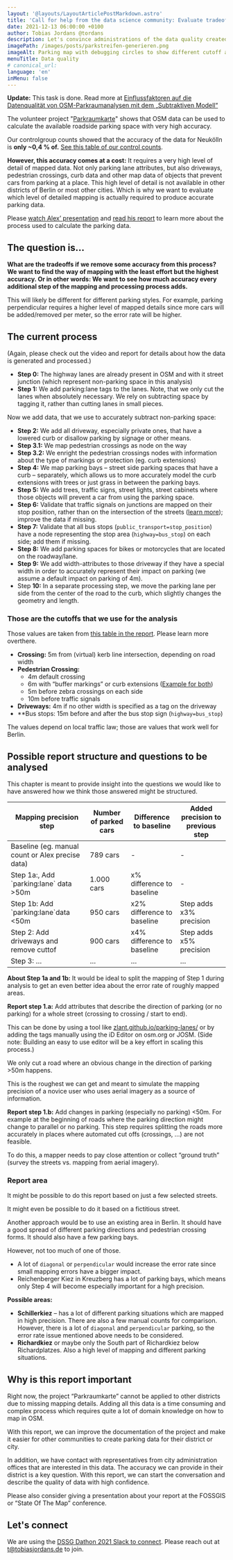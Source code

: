 ```yaml
---
layout: '@layouts/LayoutArticlePostMarkdown.astro'
title: 'Call for help from the data science community: Evaluate tradeoffs in data quality for mapping parking data in OSM'
date: 2021-12-13 06:00:00 +0100
author: Tobias Jordans @tordans
description: Let's convince administrations of the data quality created by the OSM community.
imagePath: /images/posts/parkstreifen-generieren.png
imageAlt: Parking map with debugging circles to show different cutoff areas.
menuTitle: Data quality
# canonical_url:
language: 'en'
inMenu: false
---
```



<Notice colorClass="bg-green-100" className="mb-12 text-xl">

**Update:** This task is done. Read more at [Einflussfaktoren auf die Datenqualität von OSM-Parkraumanalysen mit dem „Subtraktiven Modell“](./2022-07-15-einflussfaktoren-datenqualitaet)

</Notice>

<ImageWrapper
  src="/images/posts/parkstreifen-generieren.png"
  alt="Parking map (OSM) with debugging circles to show different cutoff areas."
/>

The volunteer project "[Parkraumkarte](https://supaplexosm.github.io/strassenraumkarte-neukoelln/?map=parkingmap#17/52.47379/13.44164)" shows that OSM data can be used to calculate the available roadside parking space with very high accuracy.

Our controlgroup counts showed that the accuracy of the data for Neukölln is **only ~0,4 % of.** [See this table of our control counts](https://supaplexosm.github.io/strassenraumkarte-neukoelln/parkraumkarte/report#anhang-b-vergleich-interpolierter-und-gez%C3%A4hlter-stellpl%C3%A4tze-stra%C3%9Fenparken).

**However, this accuracy comes at a cost:** It requires a very high level of detail of mapped data. Not only parking lane attributes, but also driveways, pedestrian crossings, curb data and other map data of objects that prevent cars from parking at a place. This high level of detail is not available in other districts of Berlin or most other cities. Which is why we want to evaluate which level of detailed mapping is actually required to produce accurate parking data.

Please [watch Alex’ presentation](https://supaplexosm.github.io/strassenraumkarte-neukoelln/posts/2021-06-08-vortrag-fossgis) and [read his report](https://supaplexosm.github.io/strassenraumkarte-neukoelln/parkraumkarte/report) to learn more about the process used to calculate the parking data.

## The question is…

**What are the tradeoffs if we remove some accuracy from this process? We want to find the way of mapping with the least effort but the highest accuracy. Or in other words: We want to see how much accuracy every additional step of the mapping and processing process adds.**

This will likely be different for different parking styles. For example, parking perpendicular requires a higher level of mapped details since more cars will be added/removed per meter, so the error rate will be higher.

## The current process

(Again, please check out the video and report for details about how the data is generated and processed.)

- **Step 0:** The highway lanes are already present in OSM and with it street junction (which represent non-parking space in this analysis)
- **Step 1:** We add parking:lane tags to the lanes. Note, that we only cut the lanes when absolutely necessary. We rely on subtracting space by tagging it, rather than cutting lanes in small pieces.

Now we add data, that we use to accurately subtract non-parking space:

- **Step 2:** We add all driveway, especially private ones, that have a lowered curb or disallow parking by signage or other means.
- **Step 3.1:** We map pedestrian crossings as node on the way
- **Step 3.2:** We enright the pedestrian crossings nodes with information about the type of markings or protection (eg. curb extensions)
- **Step 4:** We map parking bays – street side parking spaces that have a curb – separately, which allows us to more accurately model the curb extensions with trees or just grass in between the parking bays.
- **Step 5:** We add trees, traffic signs, street lights, street cabinets where those objects will prevent a car from using the parking space.
- **Step 6:** Validate that traffic signals on junctions are mapped on their stop position, rather than on the intersection of the streets ([learn more](https://wiki.openstreetmap.org/wiki/DE:Tag:highway%3Dtraffic_signals)); improve the data if missing.
- **Step 7:** Validate that all bus stops (`public_transport=stop_position`) have a node representing the stop area (`highway=bus_stop`) on each side; add them if missing.
- **Step 8:** We add parking spaces for bikes or motorcycles that are located on the roadway/lane.
- **Step 9:** We add width-attributes to those driveway if they have a special width in order to accurately represent their impact on parking (we assume a default impact on parking of 4m).
- Step **10:** In a separate processing step, we move the parking lane per side from the center of the road to the curb, which slightly changes the geometry and length.

### Those are the cutoffs that we use for the analysis

Those values are taken from [this table in the report](https://supaplexosm.github.io/strassenraumkarte-neukoelln/parkraumkarte/report#24-datenverarbeitung-zur-modellierung-des-stra%C3%9Fenparkens). Please learn more overthere.

- **Crossing:** 5m from (virtual) kerb line intersection, depending on road width
- **Pedestrian Crossing:**
  - 4m default crossing
  - 6m with “buffer markings” or curb extensions ([Example for both](https://supaplexosm.github.io/strassenraumkarte-neukoelln/?map=micromap#20/52.48057/13.43204))
  - 5m before zebra crossings on each side
  - 10m before traffic signals
- **Driveways:** 4m if no other width is specified as a tag on the driveway
- \*\*Bus stops: 15m before and after the bus stop sign (`highway=bus_stop`)

The values depend on local traffic law; those are values that work well for Berlin.

<ImageWrapper
  src="/images/posts/parkstreifen-generieren.png"
  alt="Parking map (OSM) with debugging circles to show different cutoff areas."
  caption="Screenshot of the parking map with debugging circles to show different cutoff areas."
/>

## Possible report structure and questions to be analysed

This chapter is meant to provide insight into the questions we would like to have answered how we think those answered might be structured.

<div class="border-t border-b">

| Mapping precision step                           | Number of parked cars | Difference to baseline     | Added precision to previous step |
| ------------------------------------------------ | --------------------- | -------------------------- | -------------------------------- |
| Baseline (eg. manual count or Alex precise data) | 789 cars              | \-                         | \-                               |
| Step 1a:, Add \`parking:lane\` data &gt;50m      | 1.000 cars            | x% difference to baseline  | \-                               |
| Step 1b: Add \`parking:lane\`data &lt;50m        | 950 cars              | x2% difference to baseline | Step adds x3% precision          |
| Step 2: Add driveways and remove cuttof          | 900 cars              | x4% difference to baseline | Step adds x5% precision          |
| Step 3: …                                        | …                     | …                          | …                                |

</div>

**About Step 1a and 1b:** It would be ideal to split the mapping of Step 1 during analysis to get an even better idea about the error rate of roughly mapped areas.

**Report step 1.a:** Add attributes that describe the direction of parking (or no parking) for a whole street (crossing to crossing / start to end).

This can be done by using a tool like [zlant.github.io/parking-lanes/](https://zlant.github.io/parking-lanes/#17/52.47906/13.42876) or by adding the tags manually using the iD Editor on osm.org or JOSM. (Side note: Building an easy to use editor will be a key effort in scaling this process.)

We only cut a road where an obvious change in the direction of parking &gt;50m happens.

This is the roughest we can get and meant to simulate the mapping precision of a novice user who uses aerial imagery as a source of information.

**Report step 1.b:** Add changes in parking (especially no parking) &lt;50m. For example at the beginning of roads where the parking direction might change to parallel or no parking. This step requires splitting the roads more accurately in places where automated cut offs (crossings, …) are not feasible.

To do this, a mapper needs to pay close attention or collect “ground truth” (survey the streets vs. mapping from aerial imagery).

### Report area

It might be possible to do this report based on just a few selected streets.

It might even be possible to do it based on a fictitious street.

Another approach would be to use an existing area in Berlin. It should have a good spread of different parking directions and pedestrian crossing forms. It should also have a few parking bays.

However, not too much of one of those.

- A lot of `diagonal` or `perpendicular` would increase the error rate since small mapping errors have a bigger impact.
- Reichenberger Kiez in Kreuzberg has a lot of parking bays, which means only Step 4 will become especially important for a high precision.

**Possible areas:**

- **Schillerkiez** – has a lot of different parking situations which are mapped in high precision. There are also a few manual counts for comparison. However, there is a lot of `diagonal` and `perpendicular` parking, so the error rate issue mentioned above needs to be considered.
- **Richardkiez** or maybe only the South part of Richardkiez below Richardplatzes. Also a high level of mapping and different parking situations.

## Why is this report important

Right now, the project “Parkraumkarte” cannot be applied to other districts due to missing mapping details. Adding all this data is a time consuming and complex process which requires quite a lot of domain knowledge on how to map in OSM.

With this report, we can improve the documentation of the project and make it easier for other communities to create parking data for their district or city.

In addition, we have contact with representatives from city administration offices that are interested in this data. The accuracy we can provide in their district is a key question. With this report, we can start the conversation and describe the quality of data with high confidence.

Please also consider giving a presentation about your report at the FOSSGIS or “State Of The Map” conference.

## Let's connect

We are using the [DSSG Dathon 2021 Slack to connect](https://dssgdatathon2021.slack.com/archives/C02KRJGTFGF). Please reach out at [t@tobiasjordans.de](mailto:t@tobiasjordans.de) to join.
